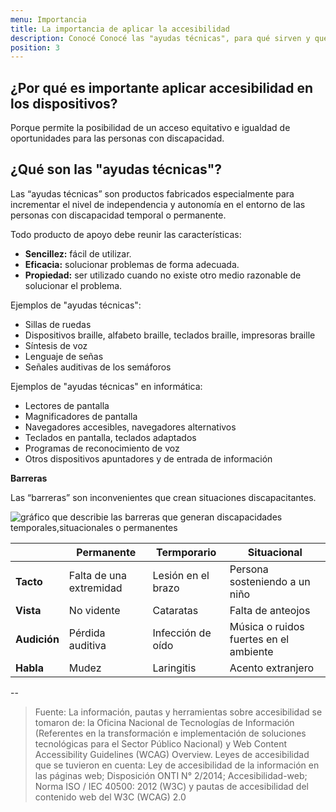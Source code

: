 ```yaml
---
menu: Importancia
title: La importancia de aplicar la accesibilidad
description: Conocé Conocé las "ayudas técnicas", para qué sirven y qué ejemplos encontramos dentro de la informática.
position: 3
---
```


## ¿Por qué es importante aplicar accesibilidad en los dispositivos?

Porque permite la posibilidad de un acceso equitativo e igualdad de oportunidades para las personas con discapacidad.

## ¿Qué son las "ayudas técnicas"?

Las “ayudas técnicas” son productos fabricados especialmente para incrementar el nivel de independencia y autonomía en el entorno de las personas con discapacidad temporal o permanente.

Todo producto de apoyo debe reunir las características:

- **Sencillez:** fácil de utilizar.
- **Eficacia:** solucionar problemas de forma adecuada.
- **Propiedad:** ser utilizado cuando no existe otro medio razonable de solucionar el problema.

Ejemplos de "ayudas técnicas":

- Sillas de ruedas
- Dispositivos braille, alfabeto braille, teclados braille, impresoras braille
- Síntesis de voz
- Lenguaje de señas
- Señales auditivas de los semáforos

Ejemplos de "ayudas técnicas" en informática:

- Lectores de pantalla
- Magnificadores de pantalla
- Navegadores accesibles, navegadores alternativos
- Teclados en pantalla, teclados adaptados
- Programas de reconocimiento de voz
- Otros dispositivos apuntadores y de entrada de información

**Barreras**

Las “barreras” son inconvenientes que crean situaciones discapacitantes.

![gráfico que describie las barreras que generan discapacidades temporales,situacionales o permanentes](/pautas/accesibilidad/barreras.png)

|              | Permanente              | Termporario        | Situacional                            |
| ------------ | ----------------------- | ------------------ | -------------------------------------- |
| **Tacto**    | Falta de una extremidad | Lesión en el brazo | Persona sosteniendo a un niño          |
| **Vista**    | No vidente              | Cataratas          | Falta de anteojos                      |
| **Audición** | Pérdida auditiva        | Infección de oído  | Música o ruidos fuertes en el ambiente |
| **Habla**    | Mudez                   | Laringitis         | Acento extranjero                      |









--

>Fuente: La información, pautas y herramientas sobre accesibilidad se tomaron de: la Oficina Nacional de Tecnologías de Información (Referentes en la transformación e implementación de soluciones tecnológicas para el Sector Público Nacional) y Web Content Accessibility Guidelines (WCAG) Overview.
Leyes de accesibilidad que se tuvieron en cuenta: Ley de accesibilidad de la información en las páginas web; Disposición ONTI N° 2/2014; Accesibilidad-web; Norma ISO / IEC 40500: 2012 (W3C) y pautas de accesibilidad del contenido web del W3C (WCAG) 2.0
